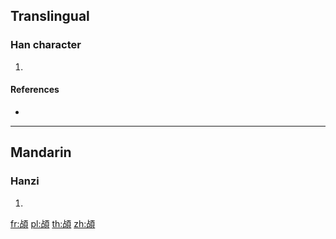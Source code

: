 {{character info/new}}
==Translingual==

===Han character===
{{Han char|rn=181|rad=頁|as=05|sn=14|four=|canj=YRMBC}}

# {{defn|Han|sort=頁05}}

====References====
* {{Han ref|kx=1402.010|dkj=43398|dj=1918.160|hdz=74364.120|uh=9815|ud=38933}}

----

==Mandarin==

===Hanzi===
{{cmn-hanzi|pin=[[dān]] ([[dan1]])|wg=tan<sup>1</sup>}}

# {{defn|lang=cmn|sort=頁05}}

[[fr:頕]]
[[pl:頕]]
[[th:頕]]
[[zh:頕]]